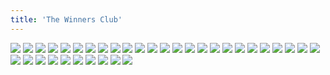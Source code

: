 ```yaml
---
title: 'The Winners Club'
---
```


![](/images/great/part-12/great311.jpg)
![](/images/great/part-12/great312.jpg)
![](/images/great/part-12/great313.jpg)
![](/images/great/part-12/great314.jpg)
![](/images/great/part-12/great315.jpg)
![](/images/great/part-12/great316.jpg)
![](/images/great/part-12/great317.jpg)
![](/images/great/part-12/great318.jpg)
![](/images/great/part-12/great319.jpg)
![](/images/great/part-12/great320.jpg)
![](/images/great/part-12/great321.jpg)
![](/images/great/part-12/great322.jpg)
![](/images/great/part-12/great323.jpg)
![](/images/great/part-12/great324.jpg)
![](/images/great/part-12/great325.jpg)
![](/images/great/part-12/great326.jpg)
![](/images/great/part-12/great327.jpg)
![](/images/great/part-12/great328.jpg)
![](/images/great/part-12/great329.jpg)
![](/images/great/part-12/great330.jpg)
![](/images/great/part-12/great331.jpg)
![](/images/great/part-12/great332.jpg)
![](/images/great/part-12/great333.jpg)
![](/images/great/part-12/great334.jpg)
![](/images/great/part-12/great335.jpg)
![](/images/great/part-12/great336.jpg)
![](/images/great/part-12/great337.jpg)
![](/images/great/part-12/great338.jpg)
![](/images/great/part-12/great339.jpg)
![](/images/great/part-12/great340.jpg)
![](/images/great/part-12/great341.jpg)
![](/images/great/part-12/great342.jpg)
![](/images/great/part-12/great343.jpg)
![](/images/great/part-12/great344.jpg)
![](/images/great/part-12/great345.jpg)
